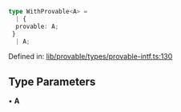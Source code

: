 ```ts
type WithProvable<A> = 
  | {
  provable: A;
 }
  | A;
```

Defined in: [lib/provable/types/provable-intf.ts:130](https://github.com/o1-labs/o1js/blob/df1ff77af12d7cbbed4a6167f02815fad4f0dceb/src/lib/provable/types/provable-intf.ts#L130)

## Type Parameters

• **A**
